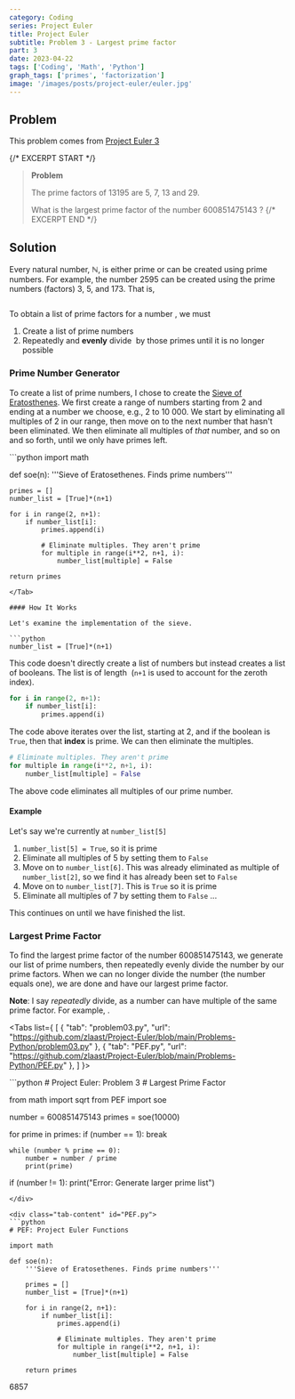 ```yaml
---
category: Coding
series: Project Euler
title: Project Euler
subtitle: Problem 3 - Largest prime factor
part: 3
date: 2023-04-22
tags: ['Coding', 'Math', 'Python']
graph_tags: ['primes', 'factorization']
image: '/images/posts/project-euler/euler.jpg'
---
```



## Problem

This problem comes from [Project Euler 3](https://projecteuler.net/problem=3)

{/* EXCERPT START */}
> **Problem**
>
> The prime factors of 13195 are 5, 7, 13 and 29.
>
> What is the largest prime factor of the number 600851475143 ?
{/* EXCERPT END */}

## Solution
Every natural number, ℕ, is either prime or can be created using prime numbers. 
For example, the number 2595 can be created using the prime numbers (factors) 3, 5, and 173. That is,

<Math inline="false" eqn="3 \times 5 \times 173 = 2595" />

To obtain a list of prime factors for a number <Math eqn="x" />, we must

1. Create a list of prime numbers
2. Repeatedly and **evenly** divide <Math eqn="x" /> by those primes until it is no longer possible

### Prime Number Generator
To create a list of prime numbers, I chose to create the [Sieve of Eratosthenes](https://en.wikipedia.org/wiki/Sieve_of_Eratosthenes). 
We first create a range of numbers starting from 2 and ending at a number we choose, e.g., 2 to 10 000. 
We start by eliminating all multiples of 2 in our range, then move on to the next number that hasn't been eliminated. 
We then eliminate all multiples of *that* number, and so on and so forth, until we only have primes left.

<Tab tab="PEF.py" url="https://github.com/zlaast/Project-Euler/blob/main/Problems-Python/PEF.py">
```python
import math

def soe(n):
    '''Sieve of Eratosethenes. Finds prime numbers'''

    primes = []
    number_list = [True]*(n+1)

    for i in range(2, n+1):
        if number_list[i]:
            primes.append(i)

            # Eliminate multiples. They aren't prime
            for multiple in range(i**2, n+1, i):
                number_list[multiple] = False
    
    return primes
```
</Tab>

#### How It Works

Let's examine the implementation of the sieve.

```python
number_list = [True]*(n+1)
```
This code doesn't directly create a list of numbers but instead creates a list of booleans. 
The list is of length <Math eqn="n + 1" /> (`n+1` is used to account for the zeroth index).

```python
for i in range(2, n+1):
    if number_list[i]:
        primes.append(i)
```
The code above iterates over the list, starting at 2, and if the boolean is `True`, then that **index** is prime. We can then eliminate the multiples.

```python
# Eliminate multiples. They aren't prime
for multiple in range(i**2, n+1, i):
    number_list[multiple] = False
```
The above code eliminates all multiples of our prime number.

#### Example

Let's say we're currently at `number_list[5]`

1. `number_list[5] = True`, so it is prime
2. Eliminate all multiples of 5 by setting them to `False`
3. Move on to `number_list[6]`. This was already eliminated as multiple of `number_list[2]`, so we find it has already been set to `False`
4. Move on to `number_list[7]`. This is `True` so it is prime
5. Eliminate all multiples of 7 by setting them to `False` ...

This continues on until we have finished the list.

### Largest Prime Factor
To find the largest prime factor of the number 600851475143, we generate our list of prime numbers, then repeatedly evenly divide
the number by our prime factors. When we can no longer divide the number (the number equals one), we are done and have our largest prime factor.

**Note**: I say *repeatedly* divide, as a number can have multiple of the same prime factor. For example, <Math eqn="27 = 3 \times 3 \times 3" />.

<Tabs list={
    [
        {
            "tab": "problem03.py",
            "url": "https://github.com/zlaast/Project-Euler/blob/main/Problems-Python/problem03.py"
        },
        {
            "tab": "PEF.py",
            "url": "https://github.com/zlaast/Project-Euler/blob/main/Problems-Python/PEF.py"
        },
    ]
}>

<div class="tab-content" id="problem03.py">
```python
# Project Euler: Problem 3
# Largest Prime Factor

from math import sqrt
from PEF import soe

number = 600851475143
primes = soe(10000)

for prime in primes:
    if (number == 1):
        break

    while (number % prime == 0):
        number = number / prime
        print(prime)

if (number != 1):
    print("Error: Generate larger prime list")
```
</div>

<div class="tab-content" id="PEF.py">
```python
# PEF: Project Euler Functions

import math

def soe(n):
    '''Sieve of Eratosethenes. Finds prime numbers'''

    primes = []
    number_list = [True]*(n+1)

    for i in range(2, n+1):
        if number_list[i]:
            primes.append(i)

            # Eliminate multiples. They aren't prime
            for multiple in range(i**2, n+1, i):
                number_list[multiple] = False
    
    return primes
```
</div>
</Tabs>

<Spoiler>
6857
</Spoiler>